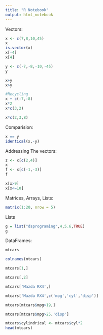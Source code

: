 ```yaml
---
title: "R Notebook"
output: html_notebook
---
```



Vectors:
```r
x <- c(7,8,10,45)
x
is.vector(x)
x[-4]
x[4]
```
```r
y <- c(-7,-8,-10,-45)
y

x+y
x>y

#Recycling
x + c(-7,-8)
x*2
x*c(3,2)

x*c(2,3,8)
```
Comparision:
```r
x == y
identical(x,-y)

```
Addressing The vectors:
```r
z <- x[c(2,4)]
x
f <- x[c(-1,-3)]
f

x[x>9]
x[x<=10]

```
Matrices, Arrays, Lists:
```r
matrix(1:20, nrow = 5)
```
Lists
```r
g = list("dsprograming",4,5.6,TRUE)
g
```
DataFrames:
```r
mtcars
```

```r
colnames(mtcars)

mtcars[1,]

mtcars[,2]
```
```r
mtcars['Mazda RX4',]

mtcars['Mazda RX4',c('mpg','cyl','disp')]
```
```r
mtcars[mtcars$mpg>19,]
```

```r
mtcars[mtcars$mpg>25,'disp']
```
```r
mtcars$cylindrical <- mtcars$cyl*2
head(mtcars)
```

